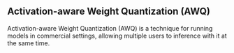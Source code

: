 ## Activation-aware Weight Quantization (AWQ)

Activation-aware Weight Quantization (AWQ) is a technique for running models in commercial settings, allowing multiple users to inference with it at the same time.